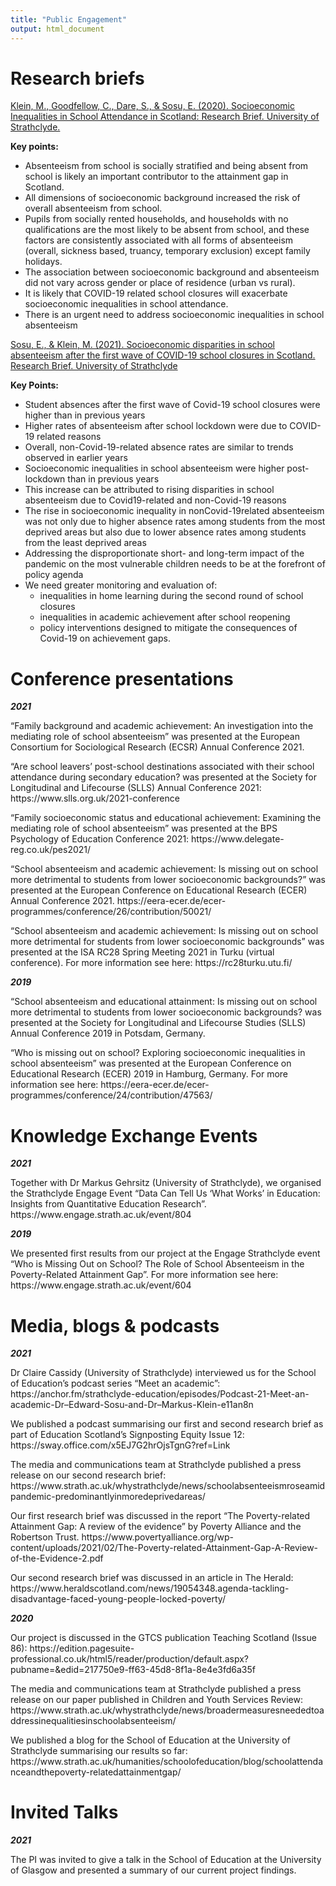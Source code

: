 ```yaml
---
title: "Public Engagement"
output: html_document
---
```


# Research briefs


[Klein, M., Goodfellow, C., Dare, S., & Sosu, E. (2020). Socioeconomic Inequalities in School Attendance in Scotland: Research Brief. University of Strathclyde.](https://www.researchgate.net/publication/343737573_Socioeconomic_Inequalities_in_School_Attendance_in_Scotland_-_Research_Brief)

**Key points:**

- Absenteeism from school is socially stratified and being absent from school is likely an important contributor to the attainment gap in Scotland. 
- All dimensions of socioeconomic background increased the risk of overall absenteeism from school. 
- Pupils from socially rented households, and households with no qualifications are the most likely to be absent from school, and these factors are consistently associated with all forms of absenteeism (overall, sickness based, truancy, temporary exclusion) except family holidays. 
- The association between socioeconomic background and absenteeism did not vary across gender or place of residence (urban vs rural). 
- It is likely that COVID-19 related school closures will exacerbate socioeconomic inequalities in school attendance. 
- There is an urgent need to address socioeconomic inequalities in school absenteeism


[Sosu, E., & Klein, M. (2021). Socioeconomic disparities in school absenteeism after the first wave of COVID-19 school closures in Scotland. Research Brief. University of Strathclyde](https://www.researchgate.net/publication/348478558_Socioeconomic_disparities_in_school_absenteeism_after_the_first_wave_of_COVID-19_school_closures_in_Scotland)

**Key Points:**

- Student absences after the first wave of Covid-19 school closures were higher than in previous years 
- Higher rates of absenteeism after school lockdown were due to COVID-19 related reasons 
- Overall, non-Covid-19-related absence rates are similar to trends observed in earlier years 
- Socioeconomic inequalities in school absenteeism were higher post-lockdown than in previous years 
- This increase can be attributed to rising disparities in school absenteeism due to Covid19-related and non-Covid-19 reasons 
- The rise in socioeconomic inequality in nonCovid-19related absenteeism was not only due to higher absence rates among students from the most deprived areas but also due to lower absence rates among students from the least deprived areas 
- Addressing the disproportionate short- and long-term impact of the pandemic on the most vulnerable children needs to be at the forefront of policy agenda 
- We need greater monitoring and evaluation of:
  - inequalities in home learning during the second round of school    closures 
  - inequalities in academic achievement after school reopening 
  - policy interventions designed to mitigate the consequences of Covid-19 on achievement gaps.
  
# Conference presentations

***2021***

“Family background and academic achievement: An investigation into the mediating role of school absenteeism” was presented at the European Consortium for Sociological Research (ECSR) Annual Conference 2021.

“Are school leavers’ post-school destinations associated with their school attendance during secondary education? was presented at the Society for Longitudinal and Lifecourse (SLLS) Annual Conference 2021: https://www.slls.org.uk/2021-conference

“Family socioeconomic status and educational achievement: Examining the mediating role of school absenteeism” was presented at the BPS Psychology of Education Conference 2021: https://www.delegate-reg.co.uk/pes2021/

“School absenteeism and academic achievement: Is missing out on school more detrimental to students from lower socioeconomic backgrounds?” was presented at the European Conference on Educational Research (ECER) Annual Conference 2021. https://eera-ecer.de/ecer-programmes/conference/26/contribution/50021/

“School absenteeism and academic achievement: Is missing out on school more detrimental for students from lower socioeconomic backgrounds” was presented at the ISA RC28 Spring Meeting 2021 in Turku (virtual conference). For more information see here: https://rc28turku.utu.fi/

***2019***

“School absenteeism and educational attainment: Is missing out on school more detrimental to students from lower socioeconomic backgrounds? was presented at the Society for Longitudinal and Lifecourse Studies (SLLS) Annual Conference 2019 in Potsdam, Germany.

“Who is missing out on school? Exploring socioeconomic inequalities in school absenteeism” was presented at the European Conference on Educational Research (ECER) 2019 in Hamburg, Germany. For more information see here: https://eera-ecer.de/ecer-programmes/conference/24/contribution/47563/

# Knowledge Exchange Events

***2021***

Together with Dr Markus Gehrsitz (University of Strathclyde), we organised the Strathclyde Engage Event “Data Can Tell Us ‘What Works’ in Education: Insights from Quantitative Education Research”. https://www.engage.strath.ac.uk/event/804

***2019***

We presented first results from our project at the Engage Strathclyde event “Who is Missing Out on School? The Role of School Absenteeism in the Poverty-Related Attainment Gap”. For more information see here: https://www.engage.strath.ac.uk/event/604

# Media, blogs & podcasts

***2021***

Dr Claire Cassidy (University of Strathclyde) interviewed us for the School of Education’s podcast series “Meet an academic”: https://anchor.fm/strathclyde-education/episodes/Podcast-21-Meet-an-academic-Dr--Edward-Sosu-and-Dr--Markus-Klein-e11an8n

We published a podcast summarising our first and second research brief as part of Education Scotland’s Signposting Equity Issue 12: https://sway.office.com/x5EJ7G2hrOjsTgnG?ref=Link

The media and communications team at Strathclyde published a press release on our second research brief: https://www.strath.ac.uk/whystrathclyde/news/schoolabsenteeismroseamidpandemic-predominantlyinmoredeprivedareas/

Our first research brief was discussed in the report “The Poverty-related Attainment Gap: A review of the evidence” by Poverty Alliance and the Robertson Trust. https://www.povertyalliance.org/wp-content/uploads/2021/02/The-Poverty-related-Attainment-Gap-A-Review-of-the-Evidence-2.pdf

Our second research brief was discussed in an article in The Herald: https://www.heraldscotland.com/news/19054348.agenda-tackling-disadvantage-faced-young-people-locked-poverty/

***2020***

Our project is discussed in the GTCS publication Teaching Scotland (Issue 86): https://edition.pagesuite-professional.co.uk/html5/reader/production/default.aspx?pubname=&edid=217750e9-ff63-45d8-8f1a-8e4e3fd6a35f

The media and communications team at Strathclyde published a press release on our paper published in Children and Youth Services Review: https://www.strath.ac.uk/whystrathclyde/news/broadermeasuresneededtoaddressinequalitiesinschoolabsenteeism/

We published a blog for the School of Education at the University of Strathclyde summarising our results so far: https://www.strath.ac.uk/humanities/schoolofeducation/blog/schoolattendanceandthepoverty-relatedattainmentgap/

# Invited Talks

***2021***

The PI was invited to give a talk in the School of Education at the University of Glasgow and presented a summary of our current project findings.
